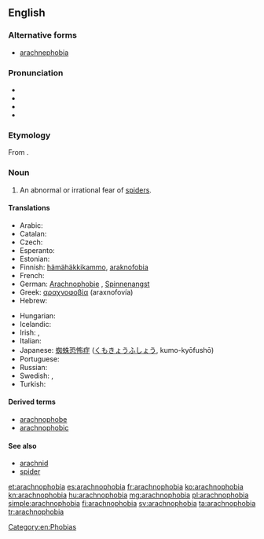 ==English==

===Alternative forms===
* [[arachnephobia]]

===Pronunciation===
* {{enPR|a-rach*no-pho*bi-a}}
* {{IPA|/æˌɻæknəˈfəʊbɪə/}}
* {{audio|en-us-arachnophobia.ogg|Audio (US)}}
* {{rhymes|əʊbiə}}

===Etymology===
From {{etyl|grc}} {{term|ἀράχνη|tr=arachnē||spider|lang=grc}} {{suffix||phobia}}.

===Noun===
{{wikipedia}}
{{en-noun|-|s}}

# An abnormal or irrational fear of [[spider]]s.

====Translations====
{{trans-top|an abnormal or irrational fear of spiders}}
* Arabic: {{t-|ar|رهاب العناكب|m}}
* Catalan: {{t-|ca|aracnofòbia|f}}
* Czech: {{t-|cs|arachnofobie|f}}
* Esperanto: {{t-|eo|araneofobio}}
* Estonian: {{t+|et|arahnofoobia}}
* Finnish: [[hämähäkkikammo]], [[araknofobia]]
* French: {{t+|fr|arachnophobie}}
* German: [[Arachnophobie]] {{f}}, [[Spinnenangst]] {{f}}
* Greek: [[αραχνοφοβία]] (araxnofovía) {{f}}
* Hebrew: {{t+|he|ארכנופוביה}}
{{trans-mid}}
* Hungarian: {{t-|hu|araknofóbia}}
* Icelandic: {{t-|is|köngullóafælni|f}}
* Irish: {{t-|ga|aracnafóibe|f}}, {{t-|ga|uamhan damhán alla|m}}
* Italian: {{t+|it|aracnofobia|f}}
* Japanese: [[蜘蛛恐怖症]] ([[くもきょうふしょう]], kumo-kyōfushō)
* Portuguese: {{t+|pt|aracnofobia|f}}
* Russian: {{t-|ru|арахнофобия|f|sc=Cyrl|alt=арахнофо́бия|tr=araxnofóbija}}
* Swedish: {{t-|sv|arachnofobi|c}}, {{t-|sv|spindelfobi|c}}
* Turkish: {{t+|tr|araknofobi}}
{{trans-bottom}}

====Derived terms====
* [[arachnophobe]]
* [[arachnophobic]]

====See also====
* [[arachnid]]
* [[spider]]

[[Category:en:Phobias]]

[[et:arachnophobia]]
[[es:arachnophobia]]
[[fr:arachnophobia]]
[[ko:arachnophobia]]
[[kn:arachnophobia]]
[[hu:arachnophobia]]
[[mg:arachnophobia]]
[[pl:arachnophobia]]
[[simple:arachnophobia]]
[[fi:arachnophobia]]
[[sv:arachnophobia]]
[[ta:arachnophobia]]
[[tr:arachnophobia]]